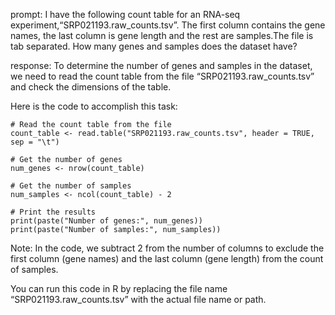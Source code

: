 prompt:
I have the following count table for an RNA-seq experiment,"SRP021193.raw_counts.tsv". The first column contains the gene names, the last column is gene length and the rest are samples.The file is tab separated. How many genes and samples does the dataset have?

response:
To determine the number of genes and samples in the dataset, we need to read the count table from the file "SRP021193.raw_counts.tsv" and check the dimensions of the table.

Here is the code to accomplish this task:

```
# Read the count table from the file
count_table <- read.table("SRP021193.raw_counts.tsv", header = TRUE, sep = "\t")

# Get the number of genes
num_genes <- nrow(count_table)

# Get the number of samples
num_samples <- ncol(count_table) - 2

# Print the results
print(paste("Number of genes:", num_genes))
print(paste("Number of samples:", num_samples))
```

Note: In the code, we subtract 2 from the number of columns to exclude the first column (gene names) and the last column (gene length) from the count of samples.

You can run this code in R by replacing the file name "SRP021193.raw_counts.tsv" with the actual file name or path.
